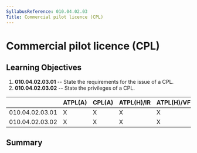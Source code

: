 ```yaml
---
SyllabusReference: 010.04.02.03
Title: Commercial pilot licence (CPL)
---
```


# Commercial pilot licence (CPL)

## Learning Objectives

1.  **010.04.02.03.01** -- State the requirements for the issue of a CPL.
2.  **010.04.02.03.02** -- State the privileges of a CPL.

|                 | ATPL(A) | CPL(A) | ATPL(H)/IR | ATPL(H)/VFR | CPL(H) | IR  | CBIR(A) |
| --------------- | ------- | ------ | ---------- | ----------- | ------ | --- | ------- |
| 010.04.02.03.01 | X       | X      | X          | X           | X      |     |         |
| 010.04.02.03.02 | X       | X      | X          | X           | X      |     |         |

## Summary
